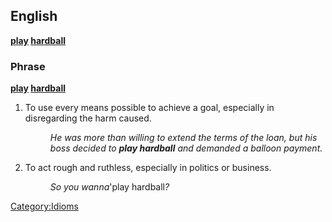 ==English==
'''[[play]] [[hardball]]'''

===Phrase===
'''[[play]] [[hardball]]'''

# {{idiom}} To use every means possible to achieve a goal, especially in disregarding the harm caused.
#:''He was more than willing to extend the terms of the loan, but his boss decided to '''play hardball''' and demanded a balloon payment.''
# {{idiom}} To act rough and ruthless, especially in politics or business. 
#:''So you wanna '''play hardball''?''

[[Category:Idioms]]